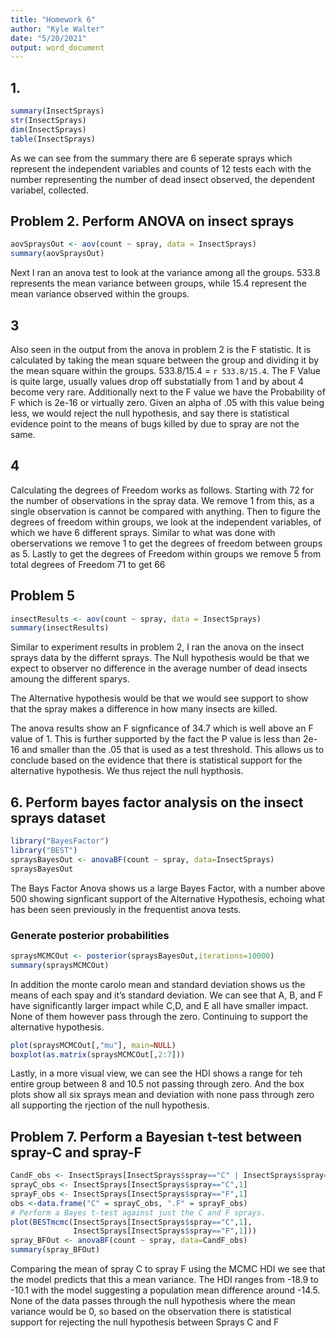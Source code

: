 ---
title: "Homework 6"
author: "Kyle Walter"
date: "5/20/2021"
output: word_document
---

## 1. 
```{r}
summary(InsectSprays)
str(InsectSprays)
dim(InsectSprays)
table(InsectSprays)
```
As we can see from the summary there are 6 seperate sprays which represent the independent variables and counts of 12 tests each with the number representing the number of dead insect observed, the dependent variabel, collected.

## Problem 2. Perform ANOVA on insect sprays
```{r}
aovSpraysOut <- aov(count ~ spray, data = InsectSprays)
summary(aovSpraysOut)
```

Next I ran an anova test to look at the variance among all the groups. 533.8 represents the mean variance between groups, while 15.4 represent the mean variance observed within the groups.

## 3

Also seen in the output from the anova in problem 2 is the F statistic. It is calculated by taking the mean square between the group and dividing it by the mean square within the groups. 533.8/15.4 = `r 533.8/15.4`. The F Value is quite large, usually values drop off substatially from 1 and by about 4 become very rare. Additionally next to the F value we have the Probability of F which is 2e-16 or virtually zero. Given an alpha of .05 with this value being less, we would reject the null hypothesis, and say there is statistical evidence point to the means of bugs killed by due to spray are not the same.

## 4

Calculating the degrees of Freedom works as follows. Starting with 72 for the number of observations in the spray data. We remove 1 from this, as a single observation is cannot be compared with anything. Then to figure the degrees of freedom within groups, we look at the independent variables, of which we have 6 different sprays. Similar to what was done with oberservations we remove 1 to get the degrees of freedom between groups as 5. Lastly to get the degrees of Freedom within groups we remove 5 from total degrees of Freedom 71 to get 66

## Problem 5

```{r}
insectResults <- aov(count ~ spray, data = InsectSprays)
summary(insectResults)
```

Similar to experiment results in problem 2, I ran the anova on the insect sprays data by the differnt sprays. The Null hypothesis would be that we expect to observer no difference in the average number of dead insects amoung the different sparys.

The Alternative hypothesis would be that we would see support to show that the spray makes a difference in how many insects are killed.

The anova results show an F signficance of 34.7 which is well above an F value of 1. This is further supported by the fact the P value is less than 2e-16 and smaller than the .05 that is used as a test threshold. This allows us to conclude based on the evidence that there is statistical support for the alternative hypothesis. We thus reject the null hypthosis.

## 6. Perform bayes factor analysis on the insect sprays dataset

```{r}
library("BayesFactor")
library("BEST")
spraysBayesOut <- anovaBF(count ~ spray, data=InsectSprays)
spraysBayesOut
```

The Bays Factor Anova shows us a large Bayes Factor, with a number above 500 showing signficant support of the Alternative Hypothesis, echoing what has been seen previously in the frequentist anova tests.

### Generate posterior probabilities
```{r}
spraysMCMCOut <- posterior(spraysBayesOut,iterations=10000)
summary(spraysMCMCOut)
```

In addition the monte carolo mean and standard deviation shows us the means of each spay and it's standard deviation. We can see that A, B, and F have significantly larger impact while C,D, and E all have smaller impact. None of them however pass through the zero. Continuing to support the alternative hypothesis.

```{r}
plot(spraysMCMCOut[,"mu"], main=NULL)
boxplot(as.matrix(spraysMCMCOut[,2:7]))
```
Lastly, in a more visual view, we can see the HDI shows a range for teh entire group between 8 and 10.5 not passing through zero. And the box plots show all six sprays mean and deviation with none pass through zero all supporting the rjection of the null hypothesis.



## Problem 7. Perform a Bayesian t-test between spray-C and spray-F
```{r}
CandF_obs <- InsectSprays[InsectSprays$spray=="C" | InsectSprays$spray=="F",]
sprayC_obs <- InsectSprays[InsectSprays$spray=="C",1]
sprayF_obs <- InsectSprays[InsectSprays$spray=="F",1]
obs <-data.frame("C" = sprayC_obs, ".F" = sprayF_obs)
# Perform a Bayes t-test against just the C and F sprays.
plot(BESTmcmc(InsectSprays[InsectSprays$spray=="C",1],
              InsectSprays[InsectSprays$spray=="F",1]))
spray_BFOut <- anovaBF(count ~ spray, data=CandF_obs)
summary(spray_BFOut)
```

Comparing the mean of spray C to spray F using the MCMC HDI we see that the model predicts that this a mean variance. The HDI ranges from -18.9 to -10.1 with the model suggesting a population mean difference around -14.5. None of the data passes through the null hypothesis where the mean variance would be 0, so based on the observation there is statistical support for rejecting the null hypothesis between Sprays C and F
